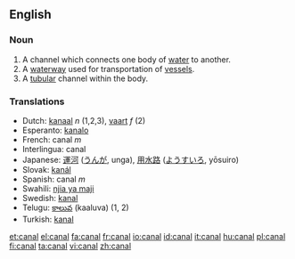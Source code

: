 ==English==
=== Noun ===
# A channel which connects one body of [[water]] to another.
# A [[waterway]] used for transportation of [[vessel]]s.
# A [[tubular]] channel within the body.

===Translations===
*Dutch: [[kanaal]] ''n'' (1,2,3), [[vaart]] ''f'' (2)
*Esperanto: [[kanalo]]
*French: canal ''m''
*Interlingua: canal
*Japanese: [[運河]] ([[うんが]], unga), [[用水路]] ([[ようすいろ]], yōsuiro)
*Slovak: [[kanál]]
*Spanish: canal ''m''
*Swahili: [[njia ya maji]]
*Swedish: [[kanal]]
*Telugu: [[కాలువ]] (kaaluva) (1, 2)
*Turkish: [[kanal]]

[[et:canal]]
[[el:canal]]
[[fa:canal]]
[[fr:canal]]
[[io:canal]]
[[id:canal]]
[[it:canal]]
[[hu:canal]]
[[pl:canal]]
[[fi:canal]]
[[ta:canal]]
[[vi:canal]]
[[zh:canal]]